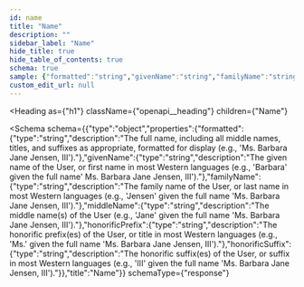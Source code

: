 ```yaml
---
id: name
title: "Name"
description: ""
sidebar_label: "Name"
hide_title: true
hide_table_of_contents: true
schema: true
sample: {"formatted":"string","givenName":"string","familyName":"string","middleName":"string","honorificPrefix":"string","honorificSuffix":"string"}
custom_edit_url: null
---
```



<Heading
  as={"h1"}
  className={"openapi__heading"}
  children={"Name"}
>
</Heading>





<Schema
  schema={{"type":"object","properties":{"formatted":{"type":"string","description":"The full name, including all middle names, titles, and suffixes             as appropriate, formatted for display (e.g., 'Ms. Barbara Jane Jensen,             III')."},"givenName":{"type":"string","description":"The given name of the User, or first name in most Western             languages (e.g., 'Barbara' given the full name' Ms. Barbara Jane             Jensen, III')."},"familyName":{"type":"string","description":"The family name of the User, or last name in most Western             languages (e.g., 'Jensen' given the full name 'Ms. Barbara Jane Jensen,             III')."},"middleName":{"type":"string","description":"The middle name(s) of the User (e.g., 'Jane' given the full             name 'Ms. Barbara Jane Jensen, III')."},"honorificPrefix":{"type":"string","description":"The honorific prefix(es) of the User, or title in most Western             languages (e.g., 'Ms.' given the full name 'Ms. Barbara Jane Jensen,             III')."},"honorificSuffix":{"type":"string","description":"The honorific suffix(es) of the User, or suffix in most Western             languages (e.g., 'III' given the full name 'Ms. Barbara Jane Jensen,             III')."}},"title":"Name"}}
  schemaType={"response"}
>
  
</Schema>
            